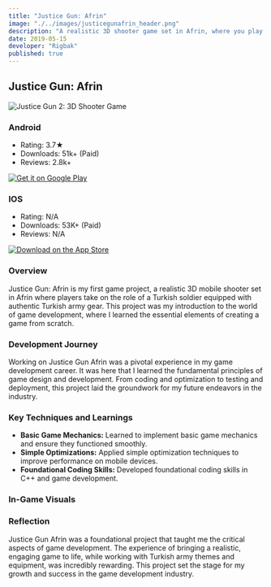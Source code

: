 ```yaml
---
title: "Justice Gun: Afrin"
image: "./../images/justicegunafrin_header.png"
description: "A realistic 3D shooter game set in Afrin, where you play as a Turkish soldier."
date: 2019-05-15
developer: "Rigbak"
published: true
---
```


## Justice Gun: Afrin

<div style={{ textAlign: 'center', margin: '20px 0' }}>
  <img src="./../images/justicegunafrin_header_badge.png" alt="Justice Gun 2: 3D Shooter Game" style={{ display: 'block', margin: '0 auto' }} width={1920} height={1080} />
</div>

<div style={{ display: 'flex', justifyContent: 'center', alignItems: 'flex-start', marginTop: '20px' }}>
  <div style={{ width: '250px', textAlign: 'left', marginRight: '40px', minHeight: '200px' }}>
    <h3 style={{ textAlign: 'left' }}>Android</h3>
    <ul>
      <li>Rating: 3.7★</li>
      <li>Downloads: 51k+ (Paid)</li>
      <li>Reviews: 2.8k+</li>
    </ul>
    <div style={{ textAlign: 'center', marginTop: '10px' }}>
      <a href='https://play.google.com/store/apps/details?id=com.RigbakGames.AdaletNamludaAfrF&hl=en&gl=TR' target="_blank" rel="noopener noreferrer" style={{ display: 'inline-block' }}>
        <img alt='Get it on Google Play' src="./../images/googleplay-download-badge.png" style={{ width: '250px', height: 'auto', maxHeight: '120px', marginTop: '10px' }}/>
      </a>
    </div>
  </div>
  <div style={{ width: '250px', textAlign: 'left', minHeight: '200px' }}>
    <h3 style={{ textAlign: 'left' }}>IOS</h3>
    <ul>
      <li>Rating: N/A</li>
      <li>Downloads: 53K+ (Paid)</li>
      <li>Reviews: N/A</li>
    </ul>
    <div style={{ textAlign: 'center', marginTop: '10px' }}>
      <a href="https://apps.apple.com/de/app/adalet-namluda/id1396408354" target="_blank" rel="noopener noreferrer" style={{ display: 'inline-block' }}>
        <img alt='Download on the App Store' src="./../images/appstore-download-badge.svg" style={{ width: '205px', height: 'auto', maxHeight: '120px', marginTop: '25px' }}/>
      </a>
    </div>
  </div>
</div>

### Overview

Justice Gun: Afrin is my first game project, a realistic 3D mobile shooter set in Afrin where players take on the role of a Turkish soldier equipped with authentic Turkish army gear. This project was my introduction to the world of game development, where I learned the essential elements of creating a game from scratch.

### Development Journey

Working on Justice Gun Afrin was a pivotal experience in my game development career. It was here that I learned the fundamental principles of game design and development. From coding and optimization to testing and deployment, this project laid the groundwork for my future endeavors in the industry.

### Key Techniques and Learnings

- **Basic Game Mechanics:** Learned to implement basic game mechanics and ensure they functioned smoothly.
- **Simple Optimizations:** Applied simple optimization techniques to improve performance on mobile devices.
- **Foundational Coding Skills:** Developed foundational coding skills in C++ and game development.

### In-Game Visuals

<div class="mt-10">
  <VideoLoop src="../images/justicegun_video1.mp4" className="w-full h-auto rounded-none shadow-lg" />
</div>

<ZoomableImage
  src="../images/justicegunafrin_screenshot1.png"
/>
<ZoomableImage
  src="../images/justicegunafrin_screenshot3.png"
/>
<ZoomableImage
  src="../images/justicegunafrin_screenshot2.png"
/>

### Reflection

Justice Gun Afrin was a foundational project that taught me the critical aspects of game development. The experience of bringing a realistic, engaging game to life, while working with Turkish army themes and equipment, was incredibly rewarding. This project set the stage for my growth and success in the game development industry.